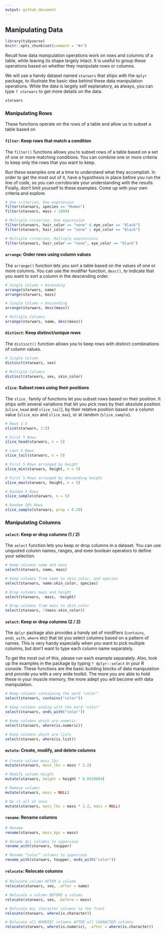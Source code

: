 ```yaml
---
output: github_document
---
```


## Manipulating Data


```r
library(tidyverse)
knitr::opts_chunk$set(comment = "#>")
```


Recall how data manipulation operations work on rows and columns of a table, while leaving its shape largely intact. It is useful to group these operations based on whether they manipulate rows or columns. 

We will use a handy dataset named `starwars` that ships with the `dplyr` package, to illustrate the basic idea behind these data manipulation operations. While the data is largely self explanatory, as always, you can type `? starwars` to get more details on the data.

```r
starwars
```


### Manipulating Rows

These functions operate on the rows of a table and allow us to subset a table based on 

#### `filter`: Keep rows that match a condition

The `filter()` functions allows you to subset rows of a table based on a set of one or more matching conditions. You can combine one or more criteria to keep only the rows that you want to keep.

Run these examples one at a time to understand what they accomplish. In order to get the most out of it, have a hypothesis in place before you run the line of code, so you can corroborate your understanding with the results. Finally, don't limit yourself to these examples. Come up with your own criteria and explore.


```r
# One criterion, One expression
filter(starwars, species == "Human")
filter(starwars, mass > 1000)

# Multiple criterion, One expression
filter(starwars, hair_color == "none" & eye_color == "black")
filter(starwars, hair_color == "none" | eye_color == "black")

# Multiple criterion, Multiple expressions
filter(starwars, hair_color == "none", eye_color == "black")
```

#### `arrange`: Order rows using column values

The `arrange()` function lets you sort a table based on the values of one or more columns. You can use the modifier function, `desc()`, to indicate that you want to sort a column in the descending order.

```r
# Single Column > Ascending
arrange(starwars, name)
arrange(starwars, mass)

# Single Column > Descending
arrange(starwars, desc(mass))

# Multiple Columns
arrange(starwars, name, desc(mass))
```

#### `distinct`: Keep distinct/unique rows

The `distinct()` function allows you to keep rows with distinct combinations of column values.

```r
# Single Column
distinct(starwars, sex)

# Multiple Columns
distinct(starwars, sex, skin_color)
```

#### `slice`: Subset rows using their positions

The `slice_` family of functions let you subset rows based on their position. It ships with several variations that let you pick rows by their absolute position (`slice_head` and `slice_tail`), by their relative position based on a column value (`slice_min` and `slice_max`), or at random (`slice_sample`).

```r
# Rows 1-5
slice(starwars, 1:5)

# First 5 Rows
slice_head(starwars, n = 5)

# Last 5 Rows
slice_tail(starwars, n = 5)

# First 5 Rows arranged by height
slice_min(starwars, height, n = 5)

# First 5 Rows arranged by descending height
slice_max(starwars, height, n = 5)

# Random 5 Rows
slice_sample(starwars, n = 5)

# Random 20% Rows
slice_sample(starwars, prop = 0.20)
```


### Manipulating Columns

#### `select`: Keep or drop columns (1 / 2)

The `select` function lets you keep or drop columns in a dataset. You can use unquoted column names, ranges, and even boolean operators to define your selection. 

```r
# Keep columns name and mass
select(starwars, name, mass)

# Keep columns from name to skin_color, and species
select(starwars, name:skin_color, species)

# Drop columns mass and height
select(starwars, -mass, -height)

# Drop columns from mass to skin_color
select(starwars, !(mass:skin_color))
```

#### `select`: Keep or drop columns (2 / 2)

The `dplyr` package also provides a handy set of modifiers (`contains`, `ends_with`, `where` etc) that let you select columns based on a pattern of names. This is very handy especially when you want to pick multiple columns, but don't want to type each column name separately.

To get the most out of this, please run each example separately. Also, look up the examples in the package by typing `? dplyr::select` in your R console. These functions are the basic building blocks of data manipulation and provide you with a very wide toolkit. The more you are able to hold these in your muscle memory, the more adept you will become with data manipulation.

```r
# Keep columns containing the word "color"
select(starwars, contains("color"))

# Keep columns ending with the word "color"
select(starwars, ends_with("color"))

# Keep columns which are numeric
select(starwars, where(is.numeric))

# Keep columns which are lists
select(starwars, where(is.list))
```


#### `mutate`: Create, modify, and delete columns

```r
# Create column mass_lbs
mutate(starwars, mass_lbs = mass * 2.2)

# Modify column height
mutate(starwars, height = height * 0.0328084)

# Remove column: 
mutate(starwars, mass = NULL)

# Do it all at once
mutate(starwars, mass_lbs = mass * 2.2, mass = NULL)
```

#### `rename`: Rename columns

```r
# Rename
rename(starwars, mass_kgs = mass)

# Rename ALL columns to uppercase
rename_with(starwars, toupper)

# Rename “color” columns to uppercase
rename_with(starwars, toupper, ends_with("color"))
```

#### `relocate`: Relocate columns

```r
# Relocate column AFTER a column
relocate(starwars, sex, .after = name)

# Relocate a column BEFORE a column
relocate(starwars, sex, .before = mass)

# Relocate ALL character columns to the front
relocate(starwars, where(is.character))

# Relocate all NUMERIC columns AFTER all CHARACTER columns
relocate(starwars, where(is.numeric), .after = where(is.character))
```
